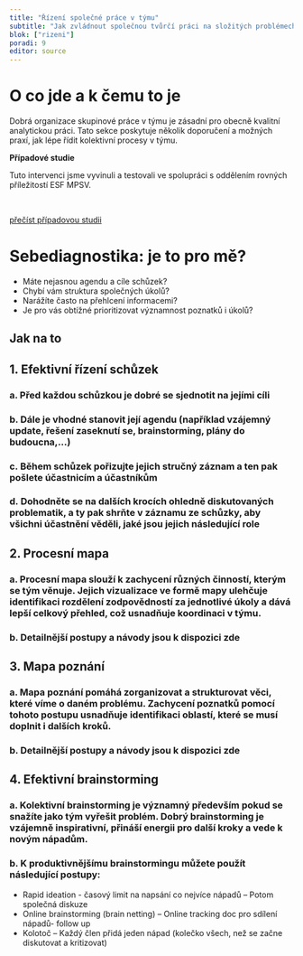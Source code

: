 ```yaml
---
title: "Řízení společné práce v týmu"
subtitle: "Jak zvládnout společnou tvůrčí práci na složitých problémech"
blok: ["rizeni"]
poradi: 9
editor: source
---
```



# O co jde a k čemu to je

Dobrá organizace skupinové práce v týmu je zásadní pro obecně kvalitní analytickou práci. Tato sekce poskytuje několik doporučení a možných praxí, jak lépe řídit kolektivní procesy v týmu.  

:::{.aside}

**Případové studie**

Tuto intervenci jsme vyvinuli a testovali ve spolupráci s oddělením rovných příležitostí ESF MPSV.

<br />

:::{.btn .btn-primary}
[přečíst případovou studii](../pripadove-studie/mpsv)
:::

:::

# Sebediagnostika: je to pro mě?

- Máte nejasnou agendu a cíle schůzek?
- Chybí vám struktura společných úkolů?
- Narážíte často na přehlcení informacemi?
- Je pro vás obtížné prioritizovat významnost poznatků i úkolů?

:::{.strip .page-full .page-columns}

# Jak na to 

## 1. Efektivní řízení schůzek 

### a. Před každou schůzkou je dobré se sjednotit na jejími cíli

### b. Dále je vhodné stanovit její agendu (například vzájemný update, řešení zaseknutí se, brainstorming, plány do budoucna,...)

### c. Během schůzek pořizujte jejich stručný záznam a ten pak pošlete účastnicím a účastníkům 

### d. Dohodněte se na dalších krocích ohledně diskutovaných problematik, a ty pak shrňte v záznamu ze schůzky, aby všichni účastnění věděli, jaké jsou jejich následující role

## 2. Procesní mapa

### a. Procesní mapa slouží k zachycení různých činností, kterým se tým věnuje. Jejich vizualizace ve formě mapy ulehčuje identifikaci rozdělení zodpovědností za jednotlivé úkoly a dává lepší celkový přehled, což usnadňuje koordinaci v týmu. 

### b. Detailnější postupy a návody jsou k dispozici zde 

## 3. Mapa poznání 

### a. Mapa poznání pomáhá zorganizovat a strukturovat věci, které víme o daném problému. Zachycení poznatků pomocí tohoto postupu usnadňuje identifikaci oblastí, které se musí doplnit i dalších kroků.

### b. Detailnější postupy a návody jsou k dispozici zde 

## 4. Efektivní brainstorming 

### a. Kolektivní brainstorming je významný především pokud se snažíte jako tým vyřešit problém. Dobrý brainstorming je vzájemně inspirativní, přináší energii pro další kroky a vede k novým nápadům.  

### b. K produktivnějšímu brainstormingu můžete použít následující postupy:
- Rapid ideation - časový limit na napsání co nejvíce nápadů 
-- Potom společná diskuze 
- Online brainstorming (brain netting) 
-- Online tracking doc pro sdílení nápadů- follow up
- Kolotoč 
-- Každý člen přidá jeden nápad (kolečko všech, než se začne diskutovat a kritizovat)

:::
:::{#refs}
:::
